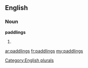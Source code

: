 ==English==

===Noun===
'''paddlings'''

# {{plural of|[[paddling]]}}

[[Category:English plurals]]

[[ar:paddlings]]
[[fr:paddlings]]
[[my:paddlings]]